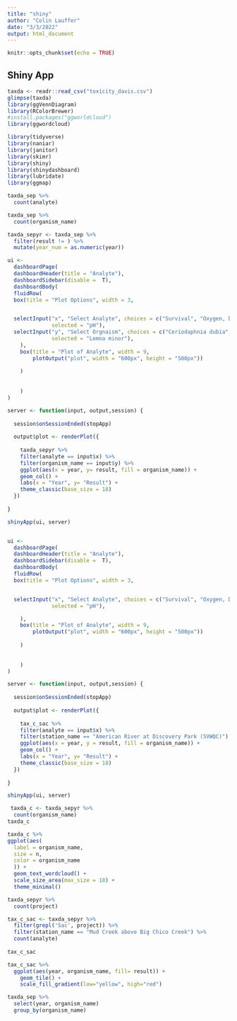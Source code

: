 ```yaml
---
title: "shiny"
author: "Colin Lauffer"
date: "3/3/2022"
output: html_document
---
```


```r
knitr::opts_chunk$set(echo = TRUE)
```

## Shiny App

```r
taxda <- readr::read_csv("toxicity_davis.csv")
glimpse(taxda)
library(ggVennDiagram)
library(RColorBrewer)
#install.packages("ggworldcloud")
library(ggwordcloud)
```

```r
library(tidyverse)
library(naniar)
library(janitor)
library(skimr)
library(shiny)
library(shinydashboard)
library(lubridate)
library(ggmap)
```

```r
taxda_sep %>%
  count(analyte)
```

```r
taxda_sep %>%
  count(organism_name)
```

```r

taxda_sepyr <- taxda_sep %>% 
  filter(result != ) %>%
  mutate(year_num = as.numeric(year))


```


```r
ui <- 
  dashboardPage(
  dashboardHeader(title = "Analyte"),
  dashboardSidebar(disable =  T),
  dashboardBody(
  fluidRow(
  box(title = "Plot Options", width = 3,


  selectInput("x", "Select Analyte", choices = c("Survival", "Oxygen, Dissolved, Total", "pH"),
              selected = "pH"),
  selectInput("y", "Select Orgnaism", choices = c("Ceriodaphnia dubia", "Eurytemora affinis", "Hyalella azteca", "Hypomesus transpacificus", "Lemna minor", "Morone saxatilis	", "Oncorhynchus mykiss", "Pimephales promelas", "Selenastrum capricornutum"),
              selected = "Lemna minor"),
    ),
    box(title = "Plot of Analyte", width = 9,
        plotOutput("plot", width = "600px", height = "500px"))
    
    )
  
  
    )
)

server <- function(input, output,session) {
  
  session$onSessionEnded(stopApp)
  
  output$plot <- renderPlot({
    
    taxda_sepyr %>%
    filter(analyte == input$x) %>%
    filter(organism_name == input$y) %>%
    ggplot(aes(x = year, y= result, fill = organism_name)) + 
    geom_col() + 
    labs(x = "Year", y= "Result") +
    theme_classic(base_size = 18)
  })
  
}

shinyApp(ui, server)
```


```r

```


```r
ui <- 
  dashboardPage(
  dashboardHeader(title = "Analyte"),
  dashboardSidebar(disable =  T),
  dashboardBody(
  fluidRow(
  box(title = "Plot Options", width = 3,


  selectInput("x", "Select Analyte", choices = c("Survival", "Oxygen, Dissolved, Total", "pH"),
              selected = "pH"),

    ),
    box(title = "Plot of Analyte", width = 9,
        plotOutput("plot", width = "600px", height = "500px"))
    
    )
  
  
    )
)

server <- function(input, output,session) {
  
  session$onSessionEnded(stopApp)
  
  output$plot <- renderPlot({
    
    tax_c_sac %>%
    filter(analyte == input$x) %>%
    filter(station_name == "American River at Discovery Park (SVWQC)") %>%
    ggplot(aes(x = year, y = result, fill = organism_name)) + 
    geom_col() + 
    labs(x = "Year", y= "Result") +
    theme_classic(base_size = 18)
  })
  
}

shinyApp(ui, server)
```


```r
 taxda_c <- taxda_sepyr %>% 
  count(organism_name)
taxda_c
```

```r
taxda_c %>% 
ggplot(aes(
  label = organism_name, 
  size = n,
  color = organism_name
  )) +
  geom_text_wordcloud() +
  scale_size_area(max_size = 18) +
  theme_minimal()
```

```r
taxda_sepyr %>%
  count(project)
```


```r
tax_c_sac <- taxda_sepyr %>%
  filter(grepl('Sac', project)) %>%
  filter(station_name == "Mud Creek above Big Chico Creek") %>%
  count(analyte)
 
tax_c_sac
```

```r
tax_c_sac %>%
  ggplot(aes(year, organism_name, fill= result)) + 
    geom_tile() +
    scale_fill_gradient(low="yellow", high="red")
```

```r
taxda_sep %>%
  select(year, organism_name)
  group_by(organism_name)
```


